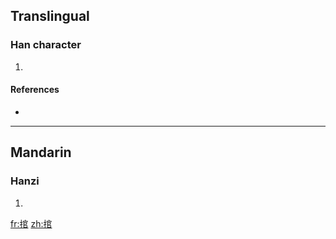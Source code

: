 ==Translingual==

===Han character===
{{Han char|rn=64|rad=手|as=08|sn=11|four=|canj=手十口口 (QJRR)}}

# {{defn|Han|sort=手08}}

====References====
* {{Han ref|kx=0436.030|dkj=12226|dj=0785.160|hdz=31906.080|uh=637E|ud=25470}}

----

==Mandarin==

===Hanzi===
{{cmn-hanzi|pin=[[sào]] ([[sao4]]), [[wò]] ([[wo4]])|wg=sao<sup>4</sup>, wo<sup>4</sup>}}

# {{defn|Mandarin}}

[[fr:捾]]
[[zh:捾]]